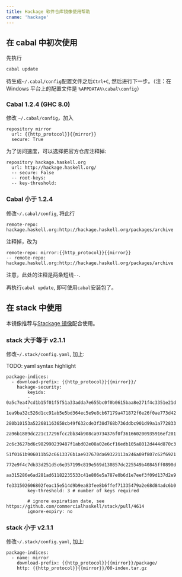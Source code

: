 ```yaml
---
title: Hackage 软件仓库镜像使用帮助
cname: 'hackage'
---
```


## 在 cabal 中初次使用

先执行

```bash
cabal update
```

待生成`~/.cabal/config`配置文件之后`Ctrl+C`, 然后进行下一步。（注：在 Windows 平台上的配置文件是 `%APPDATA%\cabal\config`）

### Cabal 1.2.4 (GHC 8.0)

修改 `~/.cabal/config`，加入

<CodeBlock>

```
repository mirror
  url: {{http_protocol}}{{mirror}}
  secure: True
```

</CodeBlock>

为了访问速度，可以选择把官方仓库注释掉:

```
repository hackage.haskell.org
  url: http://hackage.haskell.org/
  -- secure: False
  -- root-keys:
  -- key-threshold:
```

### Cabal 小于 1.2.4

修改`~/.cabal/config`, 将此行

```
remote-repo: hackage.haskell.org:http://hackage.haskell.org/packages/archive
```
注释掉，改为

<CodeBlock>

```
remote-repo: mirror:{{http_protocol}}{{mirror}}
-- remote-repo: hackage.haskell.org:http://hackage.haskell.org/packages/archive
```

</CodeBlock>

注意，此处的注释是两条短线`--`.

再执行`cabal update`, 即可使用`cabal`安装包了。

## 在 stack 中使用

本镜像推荐与[Stackage 镜像](https://help.mirrorz.org/stackage/)配合使用。

### stack 大于等于 v2.1.1

修改`~/.stack/config.yaml`, 加上:

TODO: yaml syntax highlight

<CodeBlock>

```
package-indices:
  - download-prefix: {{http_protocol}}{{mirror}}/
    hackage-security:
        keyids:
        - 0a5c7ea47cd1b15f01f5f51a33adda7e655bc0f0b0615baa8e271f4c3351e21d
        - 1ea9ba32c526d1cc91ab5e5bd364ec5e9e8cb67179a471872f6e26f0ae773d42
        - 280b10153a522681163658cb49f632cde3f38d768b736ddbc901d99a1a772833
        - 2a96b1889dc221c17296fcc2bb34b908ca9734376f0f361660200935916ef201
        - 2c6c3627bd6c982990239487f1abd02e08a02e6cf16edb105a8012d444d870c3
        - 51f0161b906011b52c6613376b1ae937670da69322113a246a09f807c62f6921
        - 772e9f4c7db33d251d5c6e357199c819e569d130857dc225549b40845ff0890d
        - aa315286e6ad281ad61182235533c41e806e5a787e0b6d1e7eef3f09d137d2e9
        - fe331502606802feac15e514d9b9ea83fee8b6ffef71335479a2e68d84adc6b0
        key-threshold: 3 # number of keys required

        # ignore expiration date, see https://github.com/commercialhaskell/stack/pull/4614
        ignore-expiry: no
```

</CodeBlock>

### stack 小于 v2.1.1

修改`~/.stack/config.yaml`, 加上:

<CodeBlock>

```
package-indices:
  - name: mirror
    download-prefix: {{http_protocol}}{{mirror}}/package/
    http: {{http_protocol}}{{mirror}}/00-index.tar.gz
```

</CodeBlock>
